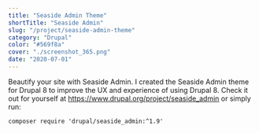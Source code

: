 ```yaml
---
title: "Seaside Admin Theme"
shortTitle: "Seaside Admin"
slug: "/project/seaside-admin-theme"
category: "Drupal"
color: "#569f8a"
cover: "./screenshot_365.png"
date: "2020-07-01"
---
```


Beautify your site with Seaside Admin. I created the Seaside Admin theme for Drupal 8 to improve the UX and experience of using Drupal 8. Check it out for yourself at https://www.drupal.org/project/seaside_admin or simply run:

`composer require 'drupal/seaside_admin:^1.9'`